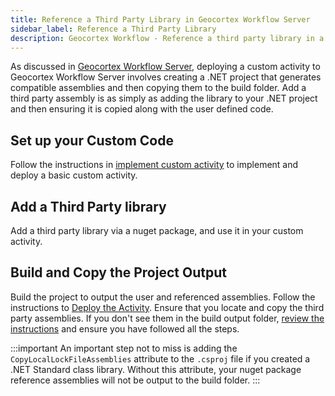 ```yaml
---
title: Reference a Third Party Library in Geocortex Workflow Server
sidebar_label: Reference a Third Party Library
description: Geocortex Workflow - Reference a third party library in a Geocortex Workflow Server extension
---
```


As discussed in [Geocortex Workflow Server](sdk-net-getting-started-server.mdx#setting-up-a-geocortex-workflow-server-extension-project), deploying a custom activity to Geocortex Workflow Server involves creating a .NET project that generates compatible assemblies and then copying them to the build folder. Add a third party assembly is as simply as adding the library to your .NET project and then ensuring it is copied along with the user defined code.

## Set up your Custom Code

Follow the instructions in [implement custom activity](usecases-server-implement-custom-activity.mdx) to implement and deploy a basic custom activity.

## Add a Third Party library

Add a third party library via a nuget package, and use it in your custom activity.

## Build and Copy the Project Output

Build the project to output the user and referenced assemblies. Follow the instructions to [Deploy the Activity](usecases-server-implement-custom-activity.mdx#deploy-the-activity). Ensure that you locate and copy the third party assemblies. If you don't see them in the build output folder, [review the instructions](sdk-net-getting-started-server.mdx#setting-up-a-geocortex-workflow-server-extension-project) and ensure you have followed all the steps.

:::important
An important step not to miss is adding the `CopyLocalLockFileAssemblies` attribute to the `.csproj` file if you created a .NET Standard class library. Without this attribute, your nuget package reference assemblies will not be output to the build folder.
:::
